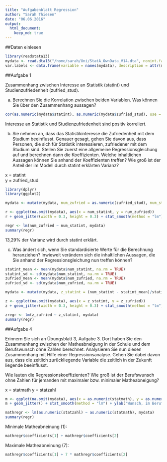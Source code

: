 ```yaml
---
title: "Aufgabenblatt Regression"
author: "Sarah Thiesen"
date: "06.06.2016"
output: 
  html_document: 
    keep_md: true
---
```


##Daten einlesen
```r
library(readstata13)
mydata <- read.dta13("/home/sarah/Uni/StatA_OwnData_V14.dta", nonint.factors = TRUE, generate.factors = TRUE)
var.labels <- data.frame(variable = names(mydata), description = attr(mydata,"var.labels"))
```

##Aufgabe 1

Zusammenhang zwischen Interesse an Statistik (statint) und Studienzufriedenheit (zufried_stud).

a) Berechnen Sie die Korrelation zwischen beiden Variablen. Was können Sie über den Zusammenhang aussagen?

```r
cor(as.numeric(mydata$statint), as.numeric(mydata$zufried_stud), use = "complete.obs")
```

Interesse an Statistik und Studienzufriedenheit sind positiv korreliert.

b) Sie nehmen an, dass das Statistikinteresse die Zufriedenheit mit dem Studium beeinflusst. Genauer gesagt, gehen Sie davon aus, dass Personen, die sich für Statistik interessieren, zufriedener mit dem Studium sind.
Stellen Sie zuerst eine allgemeine Regressionsgleichung auf und berechnen dann die Koeffizienten. Welche inhaltlichen Aussagen können Sie anhand der Koeffizienten treffen?
Wie groß ist der Anteil der im Modell durch statint erklärten Varianz?

x = statint  
y = zufried_stud

```r
library(dplyr)
library(ggplot2)

mydata <- mutate(mydata, num_zufried = as.numeric(zufried_stud), num_statint = as.numeric(statint))

r <- ggplot(na.omit(mydata), aes(x = num_statint, y = num_zufried))
r + geom_jitter(width = 0.3, height = 0.3) + stat_smooth(method = "lm") + ylab("Zufriedenheit mit dem Studium") + xlab("Interesse an Statistik")

regr <- lm(num_zufried ~ num_statint, mydata)
summary(regr)
```

13,29% der Varianz wird durch statint erklärt.

c) Was ändert sich, wenn Sie standardisierte Werte für die Berechnung heranziehen? Inwieweit verändern sich die inhaltlichen Aussagen, die Sie anhand der Regressionsgleichung nun treffen können?

```r
statint_mean <- mean(mydata$num_statint, na.rm = TRUE)
statint_sd <- sd(mydata$num_statint, na.rm = TRUE)
zufried_mean <- mean(mydata$num_zufried, na.rm = TRUE)
zufried_sd <- sd(mydata$num_zufried, na.rm = TRUE)

mydata <- mutate(mydata, z_statint = (num_statint - statint_mean)/statint_sd, z_zufried = (num_zufried - zufried_mean)/zufried_sd)

z <- ggplot(na.omit(mydata), aes(x = z_statint, y = z_zufried))
z + geom_jitter(width = 0.3, height = 0.3) + stat_smooth(method = "lm") + ylab("Zufriedenheit mit dem Studium") + xlab("Interesse an Statistik")

zregr <- lm(z_zufried ~ z_statint, mydata)
summary(regr)
```

##Aufgabe 4

Erinnern Sie sich an Übungsblatt 3, Aufgabe 3. Dort haben Sie den Zusammenhang zwischen der Matheabneigung in der Schule und dem Berufswunsch ohne Zahlen berechnet. Analysieren Sie nun diesen Zusammenhang mit Hilfe einer Regressionsanalyse. Gehen Sie dabei davon aus, dass die zeitlich zurückliegende Variable die zeitlich in der Zukunft liegende beeinflusst.

Wie lauten die Regressionskoeffizienten?
Wie groß ist der Berufswunsch ohne Zahlen für jemanden mit maximaler bzw. minimaler Matheabneigung?

x = statmath
y = statzahl

```r
m <- ggplot(na.omit(mydata), aes(x = as.numeric(statmath), y = as.numeric(statzahl)))
m + geom_jitter() + stat_smooth(method = "lm") + ylab("Wunsch, im Beruf nicht mehr mit Zahlen zu tun zu haben") + xlab("Matheabneigung in der Schule")

mathregr <- lm(as.numeric(statzahl) ~ as.numeric(statmath), mydata)
summary(regr)
```

Minimale Matheabneinung (1): 
```r
mathregr$coefficients[1] + mathregr$coefficients[2]
```  

Maximale Matheabneinung (7): 
```r
mathregr$coefficients[1] + 7 * mathregr$coefficients[2]
```